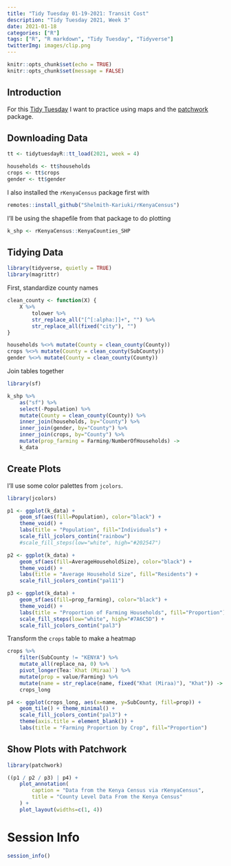 ```yaml
---
title: "Tidy Tuesday 01-19-2021: Transit Cost"
description: "Tidy Tuesday 2021, Week 3"
date: 2021-01-18
categories: ["R"]
tags: ["R", "R markdown", "Tidy Tuesday", "Tidyverse"]
twitterImg: images/clip.png
---
```


```r
knitr::opts_chunk$set(echo = TRUE)
knitr::opts_chunk$set(message = FALSE)
```

## Introduction

For this [Tidy Tuesday](https://github.com/rfordatascience/tidytuesday) I want to practice using maps and the [patchwork](https://github.com/thomasp85/patchwork) package.

## Downloading Data

```r
tt <- tidytuesdayR::tt_load(2021, week = 4)

households <- tt$households
crops <- tt$crops
gender <- tt$gender
```

I also installed the `rKenyaCensus` package first with

```r
remotes::install_github("Shelmith-Kariuki/rKenyaCensus")
```

I'll be using the shapefile from that package to do plotting

```r
k_shp <- rKenyaCensus::KenyaCounties_SHP
```

## Tidying Data

```r
library(tidyverse, quietly = TRUE)
library(magrittr)
```

First, standardize county names

```r
clean_county <- function(X) {
    X %>%
        tolower %>%
        str_replace_all("[^[:alpha:]]+", "") %>%
        str_replace_all(fixed("city"), "")
}

households %<>% mutate(County = clean_county(County))
crops %<>% mutate(County = clean_county(SubCounty))
gender %<>% mutate(County = clean_county(County))
```

Join tables together

```r
library(sf)

k_shp %>%
    as("sf") %>%
    select(-Population) %>%
    mutate(County = clean_county(County)) %>%
    inner_join(households, by="County") %>%
    inner_join(gender, by="County") %>%
    inner_join(crops, by="County") %>%
    mutate(prop_farming = Farming/NumberOfHouseholds) ->
    k_data
```


## Create Plots

I'll use some color palettes from `jcolors`.

```r
library(jcolors)
```

```r
p1 <- ggplot(k_data) + 
    geom_sf(aes(fill=Population), color="black") + 
    theme_void() +
    labs(title = "Population", fill="Individuals") +
    scale_fill_jcolors_contin("rainbow")
    #scale_fill_steps(low="white", high="#202547")
```

```r
p2 <- ggplot(k_data) + 
    geom_sf(aes(fill=AverageHouseholdSize), color="black") + 
    theme_void() +
    labs(title = "Average Household Size", fill="Residents") +
    scale_fill_jcolors_contin("pal11")
```

```r
p3 <- ggplot(k_data) + 
    geom_sf(aes(fill=prop_farming), color="black") + 
    theme_void() +
    labs(title = "Proportion of Farming Households", fill="Proportion") +
    scale_fill_steps(low="white", high="#7A6C5D") + 
    scale_fill_jcolors_contin("pal3")
```

Transform the `crops` table to make a heatmap

```r
crops %>%
    filter(SubCounty != "KENYA") %>%
    mutate_all(replace_na, 0) %>%
    pivot_longer(Tea:`Khat (Miraa)`) %>%
    mutate(prop = value/Farming) %>%
    mutate(name = str_replace(name, fixed("Khat (Miraa)"), "Khat")) ->
    crops_long

p4 <- ggplot(crops_long, aes(x=name, y=SubCounty, fill=prop)) +
    geom_tile() + theme_minimal() + 
    scale_fill_jcolors_contin("pal3") + 
    theme(axis.title = element_blank()) +
    labs(title = "Farming Proportion by Crop", fill="Proportion")
```

## Show Plots with Patchwork

```r
library(patchwork)

((p1 / p2 / p3) | p4) + 
    plot_annotation(
        caption = "Data from the Kenya Census via rKenyaCensus",
        title = "County Level Data From the Kenya Census"
    ) +
    plot_layout(widths=c(1, 4))
```

# Session Info

```r
session_info()
```

